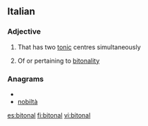 ==Italian==

===Adjective===
{{en-adj|-}}

#{{music|of a musical instrument}} That has two [[tonic]] centres simultaneously
#{{music}} Of or pertaining to [[bitonality]]

===Anagrams===
* {{alphagram|abilnot}}
* [[nobiltà#Italian|nobiltà]]

[[es:bitonal]]
[[fi:bitonal]]
[[vi:bitonal]]